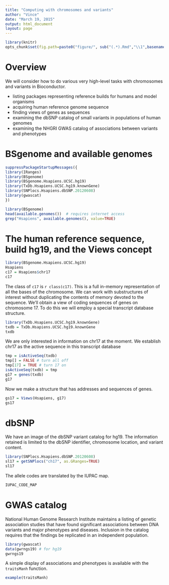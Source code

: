 ```yaml
---
title: "Computing with chromosomes and variants"
author: "Vince"
date: "March 19, 2015"
output: html_document
layout: page
---
```


```r
library(knitr)
opts_chunk$set(fig.path=paste0("figure/", sub("(.*).Rmd","\\1",basename(knitr:::knit_concord$get('infile'))), "-"))
```

# Overview

We will consider how to do various very high-level tasks with chromosomes and variants in Bioconductor.

- listing packages representing reference builds for humans and model organisms
- acquiring human reference genome sequence
- finding views of genes as sequences
- examining the dbSNP catalog of small variants in populations of human genomes
- examining the NHGRI GWAS catalog of associations between variants and phenotypes

# BSgenome and available genomes

```r
suppressPackageStartupMessages({
library(IRanges)
library(BSgenome)
library(BSgenome.Hsapiens.UCSC.hg19)
library(TxDb.Hsapiens.UCSC.hg19.knownGene)
library(SNPlocs.Hsapiens.dbSNP.20120608)
library(gwascat)
})
```

```r
library(BSgenome)
head(available.genomes())  # requires internet access
grep("Hsapiens", available.genomes(), value=TRUE)
```

# The human reference sequence, build hg19, and the Views concept

```r
library(BSgenome.Hsapiens.UCSC.hg19)
Hsapiens
c17 = Hsapiens$chr17
c17
```

The class of `c17` is `r class(c17)`.  This is a full in-memory representation of all the bases of the chromosome.  We can work with substructures of interest without duplicating the contents of memory devoted to the sequence.  We'll obtain a view of coding sequences of genes on chromosome 17.  To do this we will employ a special transcript database structure.

```r
library(TxDb.Hsapiens.UCSC.hg19.knownGene)
txdb = TxDb.Hsapiens.UCSC.hg19.knownGene
txdb
```

We are only interested in information on chr17 at the moment.  We establish chr17 as the active sequence in this transcript database
```r
tmp = isActiveSeq(txdb) 
tmp[] = FALSE # turn all off
tmp[17] = TRUE # turn 17 on
isActiveSeq(txdb) = tmp
g17 = genes(txdb)
g17
```

Now we make a structure that has addresses and sequences of genes.

```r
gs17 = Views(Hsapiens, g17)
gs17
```

# dbSNP

We have an image of the dbSNP variant catalog for hg19.  The information retained is limited to the dbSNP identifier, chromosome location, and variant content.

```r
library(SNPlocs.Hsapiens.dbSNP.20120608)
sl17 = getSNPlocs("ch17", as.GRanges=TRUE)
sl17
```

The allele codes are translated by the IUPAC map.
```r
IUPAC_CODE_MAP
```

# GWAS catalog

National Human Genome Research Institute maintains a listing of genetic association studies that have found significant associations between DNA variants and major phenotypes and diseases.  Inclusion in the catalog requires that the findings be replicated in an independent population.

```r
library(gwascat)
data(gwrngs19) # for hg19
gwrngs19
```

A simple display of associations and phenotypes is available
with the `traitsManh` function.

```r
example(traitsManh)
```
